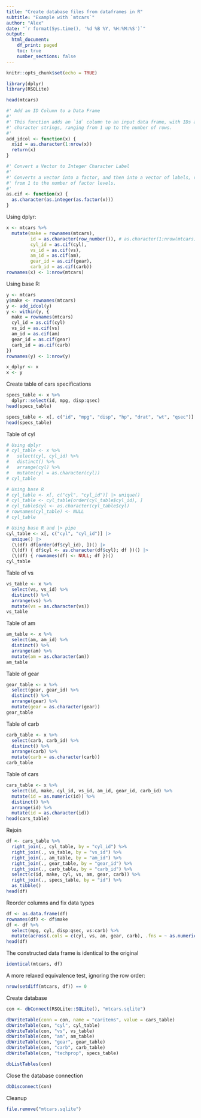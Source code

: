 ```yaml
---
title: "Create database files from dataframes in R"
subtitle: "Example with `mtcars`"
author: "Alex"
date: "`r format(Sys.time(), '%d %B %Y, %H:%M:%S')`"
output: 
  html_document:
    df_print: paged
    toc: true
    number_sections: false
---
```


```r
knitr::opts_chunk$set(echo = TRUE)
```

```r
library(dplyr)
library(RSQLite)
```

```r
head(mtcars)
```


```r
#' Add an ID Column to a Data Frame
#' 
#' This function adds an `id` column to an input data frame, with IDs as 
#' character strings, ranging from 1 up to the number of rows.
#' 
add_idcol <- function(x) {
  x$id = as.character(1:nrow(x))
  return(x)
}
```

```r
#' Convert a Vector to Integer Character Label
#'
#' Converts a vector into a factor, and then into a vector of labels, ranging 
#' from 1 to the number of factor levels.
#'
as.cif <- function(x) {
  as.character(as.integer(as.factor(x)))
}
```

Using dplyr:

```r
x <- mtcars %>%
  mutate(make = rownames(mtcars),
         id = as.character(row_number()), # as.character(1:nrow(mtcars))
         cyl_id = as.cif(cyl),
         vs_id = as.cif(vs),
         am_id = as.cif(am),
         gear_id = as.cif(gear),
         carb_id = as.cif(carb))
rownames(x) <- 1:nrow(mtcars)
```

Using base R:

```r
y <- mtcars
y$make <- rownames(mtcars)
y <- add_idcol(y)
y <- within(y, {
  make = rownames(mtcars)
  cyl_id = as.cif(cyl)
  vs_id = as.cif(vs)
  am_id = as.cif(am)
  gear_id = as.cif(gear)
  carb_id = as.cif(carb)
})
rownames(y) <- 1:nrow(y)
```

```r
x_dplyr <- x
x <- y
```

Create table of cars specifications

```r
specs_table <- x %>%
  dplyr::select(id, mpg, disp:qsec)
head(specs_table)
```

```r
specs_table <- x[, c("id", "mpg", "disp", "hp", "drat", "wt", "qsec")]
head(specs_table)
```

Table of cyl

```r
# Using dplyr
# cyl_table <- x %>%
#   select(cyl, cyl_id) %>%
#   distinct() %>%
#   arrange(cyl) %>%
#   mutate(cyl = as.character(cyl))
# cyl_table

# Using base R
# cyl_table <- x[, c("cyl", "cyl_id")] |> unique()
# cyl_table <- cyl_table[order(cyl_table$cyl_id), ]
# cyl_table$cyl <- as.character(cyl_table$cyl)
# rownames(cyl_table) <- NULL
# cyl_table

# Using base R and |> pipe
cyl_table <- x[, c("cyl", "cyl_id")] |>
  unique() |>
  (\(df) df[order(df$cyl_id), ])() |>
  (\(df) { df$cyl <- as.character(df$cyl); df })() |>
  (\(df) { rownames(df) <- NULL; df })()
cyl_table
```

Table of vs

```r
vs_table <- x %>%
  select(vs, vs_id) %>%
  distinct() %>%
  arrange(vs) %>%
  mutate(vs = as.character(vs))
vs_table
```

Table of am

```r
am_table <- x %>%
  select(am, am_id) %>%
  distinct() %>%
  arrange(am) %>%
  mutate(am = as.character(am))
am_table
```

Table of gear

```r
gear_table <- x %>%
  select(gear, gear_id) %>%
  distinct() %>%
  arrange(gear) %>%
  mutate(gear = as.character(gear))
gear_table
```

Table of carb

```r
carb_table <- x %>%
  select(carb, carb_id) %>%
  distinct() %>%
  arrange(carb) %>%
  mutate(carb = as.character(carb))
carb_table
```

Table of cars

```r
cars_table <- x %>%
  select(id, make, cyl_id, vs_id, am_id, gear_id, carb_id) %>%
  mutate(id = as.numeric(id)) %>%
  distinct() %>%
  arrange(id) %>%
  mutate(id = as.character(id))
head(cars_table)
```

Rejoin

```r
df <- cars_table %>% 
  right_join(., cyl_table, by = "cyl_id") %>% 
  right_join(., vs_table, by = "vs_id") %>% 
  right_join(., am_table, by = "am_id") %>%
  right_join(., gear_table, by = "gear_id") %>% 
  right_join(., carb_table, by = "carb_id") %>% 
  select(c(id, make, cyl, vs, am, gear, carb)) %>% 
  right_join(., specs_table, by = "id") %>%
  as_tibble()
head(df)
```

Reorder columns and fix data types

```r
df <- as.data.frame(df)
rownames(df) <- df$make
df <- df %>%
  select(mpg, cyl, disp:qsec, vs:carb) %>%
  mutate(across(.cols = c(cyl, vs, am, gear, carb), .fns = ~ as.numeric(.x)))
head(df)
```

The constructed data frame is identical to the original

```r
identical(mtcars, df)
```

A more relaxed equivalence test, ignoring the row order:

```r
nrow(setdiff(mtcars, df)) == 0
```

Create database

```r
con <- dbConnect(RSQLite::SQLite(), "mtcars.sqlite")
```

```r
dbWriteTable(conn = con, name = "caritems", value = cars_table)
dbWriteTable(con, "cyl", cyl_table)
dbWriteTable(con, "vs", vs_table)
dbWriteTable(con, "am", am_table)
dbWriteTable(con, "gear", gear_table)
dbWriteTable(con, "carb", carb_table)
dbWriteTable(con, "techprop", specs_table)
```

```r
dbListTables(con)
```

Close the database connection

```r
dbDisconnect(con)
```

Cleanup

```r
file.remove("mtcars.sqlite")
```
